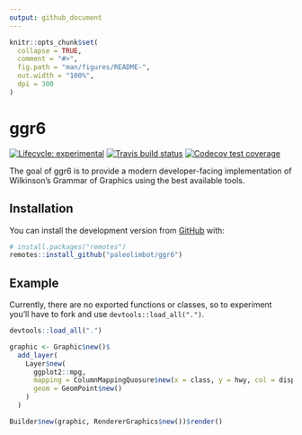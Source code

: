 ```yaml
---
output: github_document
---
```


<!-- README.md is generated from README.Rmd. Please edit that file -->

```r
knitr::opts_chunk$set(
  collapse = TRUE,
  comment = "#>",
  fig.path = "man/figures/README-",
  out.width = "100%",
  dpi = 300
)
```

# ggr6

<!-- badges: start -->
[![Lifecycle: experimental](https://img.shields.io/badge/lifecycle-experimental-orange.svg)](https://www.tidyverse.org/lifecycle/#experimental)
[![Travis build status](https://travis-ci.org/paleolimbot/ggr6.svg?branch=master)](https://travis-ci.org/paleolimbot/ggr6)
[![Codecov test coverage](https://codecov.io/gh/paleolimbot/ggr6/branch/master/graph/badge.svg)](https://codecov.io/gh/paleolimbot/ggr6?branch=master)
<!-- badges: end -->

The goal of ggr6 is to provide a modern developer-facing implementation of Wilkinson's Grammar of Graphics using the best available tools.

## Installation

You can install the development version from [GitHub](https://github.com/) with:

``` r
# install.packages("remotes")
remotes::install_github("paleolimbot/ggr6")
```
## Example

Currently, there are no exported functions or classes, so to experiment you'll have to fork and use `devtools::load_all(".")`.

```r
devtools::load_all(".")
```


```r
graphic <- Graphic$new()$
  add_layer(
    Layer$new(
      ggplot2::mpg,
      mapping = ColumnMappingQuosure$new(x = class, y = hwy, col = displ, pch = drv),
      geom = GeomPoint$new()
    )
  )

Builder$new(graphic, RendererGraphics$new())$render()
```

